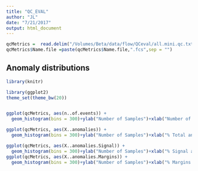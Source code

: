 ```yaml
---
title: "QC_EVAL"
author: "JL"
date: "7/21/2017"
output: html_document
---
```


```r
qcMetrics =  read.delim("/Volumes/Beta/data/flow/QCeval/all.mini.qc.txt",stringsAsFactors = FALSE,sep = "\t") 
qcMetrics$Name.file =paste(qcMetrics$Name.file,".fcs",sep = "")
```

## Anomaly distributions

```r
library(knitr)

library(ggplot2)
theme_set(theme_bw(20))


ggplot(qcMetrics, aes(n..of.events)) +
  geom_histogram(bins = 300)+ylab("Number of Samples")+xlab("Number of events")

ggplot(qcMetrics, aes(X..anomalies)) +
  geom_histogram(bins = 300)+ylab("Number of Samples")+xlab("% Total anomalies (Flow Rate and Flow Margin)")

ggplot(qcMetrics, aes(X..anomalies.Signal)) +
  geom_histogram(bins = 300)+ylab("Number of Samples")+xlab("% Signal acquisition anomalies (not used)")
ggplot(qcMetrics, aes(X..anomalies.Margins)) +
  geom_histogram(bins = 300)+ylab("Number of Samples")+xlab("% Margins anomalies")


```
